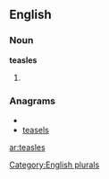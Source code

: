 
==English==

===Noun===
'''teasles'''

# {{plural of|[[teasle]]}}

===Anagrams===
* {{alphagram|aeelsst}}
* [[teasels#English|teasels]]

[[Category:English plurals]]

[[ar:teasles]]
